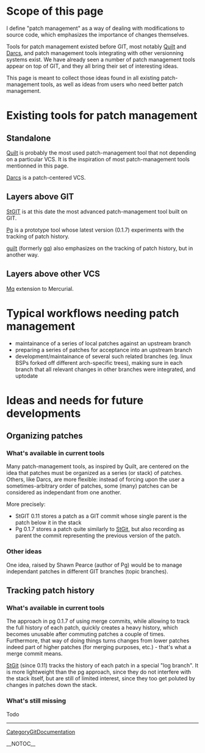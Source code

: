 = Scope of this page =

I define "patch management" as a way of dealing with modifications to source code, which emphasizes the importance of changes themselves.

Tools for patch management existed before GIT, most notably [[Quilt]] and [[Darcs]], and patch management tools integrating with other versionning systems exist.  We have already seen a number of patch management tools appear on top of GIT, and they all bring their set of interesting ideas.

This page is meant to collect those ideas found in all existing patch-management tools, as well as ideas from users who need better patch management.

= Existing tools for patch management =

== Standalone ==

[[http://savannah.nongnu.org/projects/quilt|Quilt]] is probably the most used patch-management tool that not depending on a particular VCS.  It is the inspiration of most patch-management tools mentionned in this page.

[[http://darcs.net/|Darcs]] is a patch-centered VCS.

== Layers above GIT ==

[[http://www.procode.org/stgit/|StGIT]] is at this date the most advanced patch-management tool built on GIT.

[[http://www.spearce.org/category/projects/scm/pg/|Pg]] is a prototype tool whose latest version (0.1.7) experiments with the tracking of patch history.

[[http://www.kernel.org/git/?p=linux/kernel/git/jsipek/guilt.git;a=summary|guilt]] (formerly [[http://www.kernel.org/git/?p=linux/kernel/git/jsipek/gq.git;a=summary|gq]]) also emphasizes on the tracking of patch history, but in another way.

== Layers above other VCS ==

[[http://www.selenic.com/mercurial/wiki/index.cgi/MqExtension|Mq]] extension to Mercurial.

= Typical workflows needing patch management =

* maintainance of a series of local patches against an upstream branch
* preparing a series of patches for acceptance into an upstream branch
* development/maintainance of several such related branches (eg. linux BSPs forked off different arch-specific trees), making sure in each branch that all relevant changes in other branches were integrated, and uptodate

= Ideas and needs for future developments =

== Organizing patches ==

=== What's available in current tools ===

Many patch-management tools, as inspired by Quilt, are centered on the idea that patches must be organized as a series (or stack) of patches.
Others, like Darcs, are more flexible: instead of forcing upon the user a sometimes-arbitrary order of patches, some (many) patches can be considered as independant from one another.

More precisely:
* StGIT 0.11 stores a patch as a GIT commit whose single parent is the patch below it in the stack
* Pg 0.1.7 stores a patch quite similarly to [[StGit]], but also recording as parent the commit representing the previous version of the patch. 

=== Other ideas ===

One idea, raised by Shawn Pearce (author of Pg) would be to manage independant patches in different GIT branches (topic branches).

== Tracking patch history ==

=== What's available in current tools ===

The approach in pg 0.1.7 of using merge commits, while allowing to track the full history of each patch, quickly creates a heavy history, which becomes unusable after commuting patches a couple of times.  Furthermore, that way of doing things turns changes from lower patches indeed part of higher patches (for merging purposes, etc.) - that's what a merge commit means.

[[StGit]] (since 0.11) tracks the history of each patch in a special "log branch".  It is more lightweight than the pg approach, since they do not interfere with the stack itself, but are still of limited interest, since they too get poluted by changes in patches down the stack.

=== What's still missing ===
Todo

----
[[CategoryGitDocumentation]]

__NOTOC__